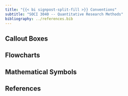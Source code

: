 ```yaml
---
title: "{{< bi signpost-split-fill >}} Conventions"
subtitle: "SOCI 3040 -- Quantitative Research Methods"
bibliography: ../references.bib
---
```




## Callout Boxes

<!-- 
### Learning Objectives

::: {.callout-caution icon="false" appearance="simple"}
## {{< fa circle-check size=1.5x >}}&nbsp;&nbsp;&nbsp;LEARNING OBJECTIVES
<br>
In this lab, you will:

1. In progress...
2. Coming soon...
3. 🔥
:::

### Excerpts and Summaries from Other Books

::: {.callout-important icon="false" appearance="simple"}
## {{< bi book  size=1.25em color=#FF0039 >}}&nbsp;&nbsp;&nbsp;STATISTICAL RETHINKING [@citemcelreath]
<br>
blah blah blah
:::

::: {.callout-note icon="false" appearance="simple"}
## {{< bi book  size=1.25em color=#2680E3 >}}&nbsp;&nbsp;&nbsp;REGRESSION AND OTHER STORIES [@gelman2021regression]
<br>
blah blah blah
::: 
-->

## Flowcharts

## Mathematical Symbols

<!-- 
## Diagrams

```mermaid
flowchart LR
    id[routine]
```

```mermaid
flowchart LR
    id[[subroutine]]
```

etc. -->

<!-- 
## Icons

### Bootstrap

- [GitHub Repo](https://github.com/shafayetShafee/bsicons)
- [Free icons](https://icons.getbootstrap.com/#icons)

```zsh
quarto install extension shafayetShafee/bsicons
```

{{< bi alarm >}}

{{< bi alarm-fill >}}

{{< bi balloon-heart  size=5em color=#2ecaf9 >}}

{{< bi emoji-sunglasses  size=5em color=#2ecaf9 label="Proud Happy Face" >}}

{{< bi 1-circle >}}, {{< bi 2-circle >}}, {{< bi 3-circle >}}

{{< bi incognito size=37px >}}

{{< bi person-plus-fill size=3.1rem >}}

{{< bi postcard-heart size=2.7em >}}

{{< bi reddit size=9.8vw >}}

{{< bi slack size=7.6vh >}}

{{< bi laptop size=7.6vh >}}

### FontAwesome 

- [GitHub Repo](https://github.com/quarto-ext/fontawesome)
- [Free icons](https://fontawesome.com/search?o=r&m=free)

```zsh
quarto add quarto-ext/fontawesome
```

{{< fa clipboard size=3x >}}
{{< fa circle-info size=3x >}}
{{< fa calendar-check size=3x >}}
{{< fa brands youtube size=3x >}}
{{< fa comment size=3x >}} 
{{< fa comments size=3x >}} 
{{< fa file size=3x >}} 
{{< fa gear size=3x >}} 
{{< fa book size=3x >}} 
{{< fa bookmark size=3x >}} 
{{< fa key size=3x >}} 
{{< fa link size=3x >}} 
{{< fa battery-half size=3x >}}
{{< fa file size=3x >}}
{{< fa file-pdf size=3x >}}
{{< fa square-check size=3x >}}
{{< fa circle-check size=3x >}}
{{< fa dice size=3x >}}
{{< fa microphone size=3x >}}
{{< fa bullseye size=3x >}}
{{< fa user-group size=3x >}}
{{< fa dice-5 size=3x >}} or whatever number
{{< fa diagram-project size=3x >}}
{{< fa arrows-spin size=3x >}}
{{< fa arrows-to-dot size=3x >}}
{{< fa creative-commons-sa size=3x >}} 

-->

## References